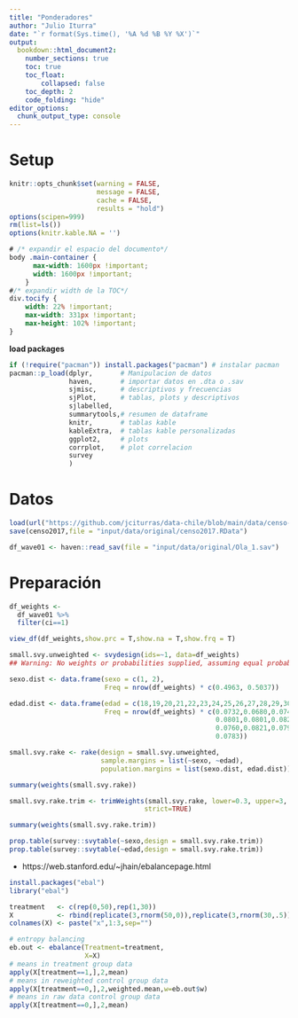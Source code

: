 ```yaml
---
title: "Ponderadores"
author: "Julio Iturra"
date: "`r format(Sys.time(), '%A %d %B %Y %X')`"
output:
  bookdown::html_document2:
    number_sections: true
    toc: true
    toc_float:
        collapsed: false
    toc_depth: 2
    code_folding: "hide"
editor_options:
  chunk_output_type: console
---
```



# Setup

```r
knitr::opts_chunk$set(warning = FALSE,
                      message = FALSE, 
                      cache = FALSE,
                      results = "hold")
options(scipen=999)
rm(list=ls())
options(knitr.kable.NA = '')
```

```css
# /* expandir el espacio del documento*/
body .main-container {
      max-width: 1600px !important;
      width: 1600px !important;
    }
#/* expandir width de la TOC*/
div.tocify {
    width: 22% !important;
    max-width: 331px !important;
    max-height: 102% !important;
}
```

**load packages**
```r
if (!require("pacman")) install.packages("pacman") # instalar pacman
pacman::p_load(dplyr,       # Manipulacion de datos 
               haven,       # importar datos en .dta o .sav
               sjmisc,      # descriptivos y frecuencias
               sjPlot,      # tablas, plots y descriptivos
               sjlabelled,
               summarytools,# resumen de dataframe
               knitr,       # tablas kable
               kableExtra,  # tablas kable personalizadas
               ggplot2,     # plots
               corrplot,    # plot correlacion
               survey
               )
```


# Datos

```r
load(url("https://github.com/jciturras/data-chile/blob/main/data/censo-2017/censo-2017.RData?raw=true"))
save(censo2017,file = "input/data/original/censo2017.RData")

df_wave01 <- haven::read_sav(file = "input/data/original/Ola_1.sav")
```

# Preparación

```r
df_weights <- 
  df_wave01 %>% 
  filter(ci==1)
```

```r
view_df(df_weights,show.prc = T,show.na = T,show.frq = T)
```


```r
small.svy.unweighted <- svydesign(ids=~1, data=df_weights)
## Warning: No weights or probabilities supplied, assuming equal probability
```

```r
sexo.dist <- data.frame(sexo = c(1, 2),
                        Freq = nrow(df_weights) * c(0.4963, 0.5037))

edad.dist <- data.frame(edad = c(18,19,20,21,22,23,24,25,26,27,28,29,30),
                        Freq = nrow(df_weights) * c(0.0732,0.0680,0.0741,0.0794,
                                                    0.0801,0.0801,0.0827,0.0774,
                                                    0.0760,0.0821,0.0797,0.0689,
                                                    0.0783))
```

```r
small.svy.rake <- rake(design = small.svy.unweighted,
                       sample.margins = list(~sexo, ~edad),
                       population.margins = list(sexo.dist, edad.dist))
```

```r
summary(weights(small.svy.rake))

small.svy.rake.trim <- trimWeights(small.svy.rake, lower=0.3, upper=3,
                                  strict=TRUE) 

summary(weights(small.svy.rake.trim))

prop.table(survey::svytable(~sexo,design = small.svy.rake.trim))
prop.table(survey::svytable(~edad,design = small.svy.rake.trim))


```


* https://web.stanford.edu/~jhain/ebalancepage.html

```r
install.packages("ebal")
library("ebal")

treatment   <- c(rep(0,50),rep(1,30))
X           <- rbind(replicate(3,rnorm(50,0)),replicate(3,rnorm(30,.5)))
colnames(X) <- paste("x",1:3,sep="")

# entropy balancing
eb.out <- ebalance(Treatment=treatment,
                   X=X)
# means in treatment group data
apply(X[treatment==1,],2,mean)
# means in reweighted control group data
apply(X[treatment==0,],2,weighted.mean,w=eb.out$w)
# means in raw data control group data
apply(X[treatment==0,],2,mean)
```

